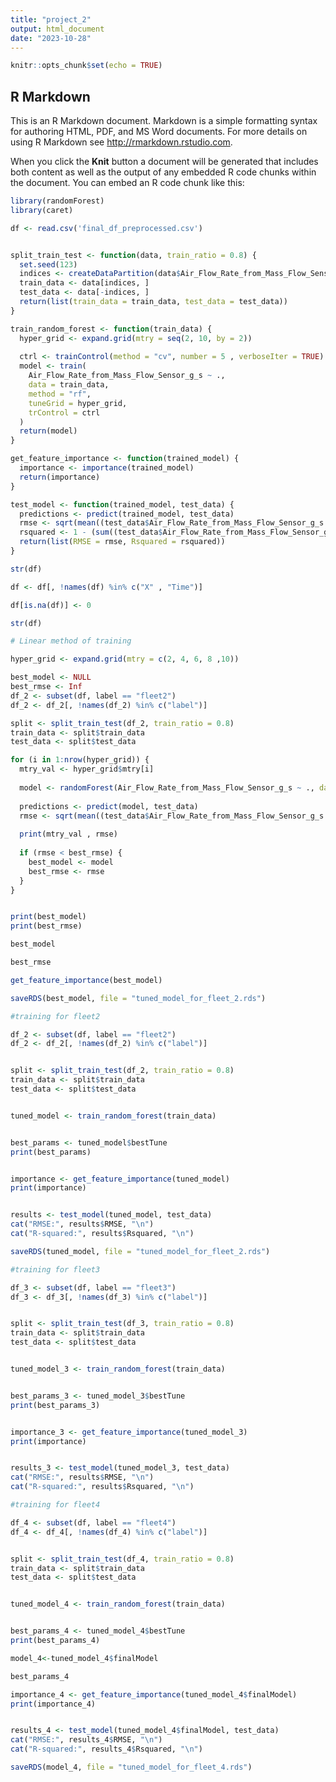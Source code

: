 ---
title: "project_2"
output: html_document
date: "2023-10-28"
---

```{r setup, include=FALSE}
knitr::opts_chunk$set(echo = TRUE)
```

## R Markdown

This is an R Markdown document. Markdown is a simple formatting syntax for authoring HTML, PDF, and MS Word documents. For more details on using R Markdown see <http://rmarkdown.rstudio.com>.

When you click the **Knit** button a document will be generated that includes both content as well as the output of any embedded R code chunks within the document. You can embed an R code chunk like this:

```{r}
library(randomForest)
library(caret)
```

```{r}
df <- read.csv('final_df_preprocessed.csv')


split_train_test <- function(data, train_ratio = 0.8) {
  set.seed(123)
  indices <- createDataPartition(data$Air_Flow_Rate_from_Mass_Flow_Sensor_g_s, p = train_ratio, list = FALSE)
  train_data <- data[indices, ]
  test_data <- data[-indices, ]
  return(list(train_data = train_data, test_data = test_data))
}

train_random_forest <- function(train_data) {
  hyper_grid <- expand.grid(mtry = seq(2, 10, by = 2))
  
  ctrl <- trainControl(method = "cv", number = 5 , verboseIter = TRUE)
  model <- train(
    Air_Flow_Rate_from_Mass_Flow_Sensor_g_s ~ .,
    data = train_data,
    method = "rf",
    tuneGrid = hyper_grid,
    trControl = ctrl
  )
  return(model)
}

get_feature_importance <- function(trained_model) {
  importance <- importance(trained_model)
  return(importance)
}

test_model <- function(trained_model, test_data) {
  predictions <- predict(trained_model, test_data)
  rmse <- sqrt(mean((test_data$Air_Flow_Rate_from_Mass_Flow_Sensor_g_s - predictions)^2))
  rsquared <- 1 - (sum((test_data$Air_Flow_Rate_from_Mass_Flow_Sensor_g_s - predictions)^2) / sum((test_data$Air_Flow_Rate_from_Mass_Flow_Sensor_g_s - mean(test_data$Air_Flow_Rate_from_Mass_Flow_Sensor_g_s))^2))
  return(list(RMSE = rmse, Rsquared = rsquared))
}
```

```{r}
str(df)
```

```{r}
df <- df[, !names(df) %in% c("X" , "Time")]

df[is.na(df)] <- 0

str(df)
```
```{r}

# Linear method of training 

hyper_grid <- expand.grid(mtry = c(2, 4, 6, 8 ,10))

best_model <- NULL
best_rmse <- Inf
df_2 <- subset(df, label == "fleet2")
df_2 <- df_2[, !names(df_2) %in% c("label")]

split <- split_train_test(df_2, train_ratio = 0.8)
train_data <- split$train_data
test_data <- split$test_data

for (i in 1:nrow(hyper_grid)) {
  mtry_val <- hyper_grid$mtry[i]
  
  model <- randomForest(Air_Flow_Rate_from_Mass_Flow_Sensor_g_s ~ ., data = train_data, mtry = 4, ntree = 100)
  
  predictions <- predict(model, test_data)
  rmse <- sqrt(mean((test_data$Air_Flow_Rate_from_Mass_Flow_Sensor_g_s - predictions)^2))
  
  print(mtry_val , rmse)
  
  if (rmse < best_rmse) {
    best_model <- model
    best_rmse <- rmse
  }
}


print(best_model)
print(best_rmse)
```

```{r}

best_model
```
```{r}
best_rmse
```


```{r}
get_feature_importance(best_model)
```


```{r}
saveRDS(best_model, file = "tuned_model_for_fleet_2.rds") 
```



```{r}
#training for fleet2

df_2 <- subset(df, label == "fleet2")
df_2 <- df_2[, !names(df_2) %in% c("label")]


split <- split_train_test(df_2, train_ratio = 0.8)
train_data <- split$train_data
test_data <- split$test_data


tuned_model <- train_random_forest(train_data)


best_params <- tuned_model$bestTune
print(best_params)


importance <- get_feature_importance(tuned_model)
print(importance)


results <- test_model(tuned_model, test_data)
cat("RMSE:", results$RMSE, "\n")
cat("R-squared:", results$Rsquared, "\n")
```


```{r}
saveRDS(tuned_model, file = "tuned_model_for_fleet_2.rds")
```


```{r}
#training for fleet3

df_3 <- subset(df, label == "fleet3")
df_3 <- df_3[, !names(df_3) %in% c("label")]


split <- split_train_test(df_3, train_ratio = 0.8)
train_data <- split$train_data
test_data <- split$test_data


tuned_model_3 <- train_random_forest(train_data)


best_params_3 <- tuned_model_3$bestTune
print(best_params_3)


importance_3 <- get_feature_importance(tuned_model_3)
print(importance)


results_3 <- test_model(tuned_model_3, test_data)
cat("RMSE:", results$RMSE, "\n")
cat("R-squared:", results$Rsquared, "\n")
```


```{r}
#training for fleet4

df_4 <- subset(df, label == "fleet4")
df_4 <- df_4[, !names(df_4) %in% c("label")]


split <- split_train_test(df_4, train_ratio = 0.8)
train_data <- split$train_data
test_data <- split$test_data


tuned_model_4 <- train_random_forest(train_data)


best_params_4 <- tuned_model_4$bestTune
print(best_params_4)
```
```{r}
model_4<-tuned_model_4$finalModel
```
```{r}


best_params_4
```

```{r}
importance_4 <- get_feature_importance(tuned_model_4$finalModel)
print(importance_4)


results_4 <- test_model(tuned_model_4$finalModel, test_data)
cat("RMSE:", results_4$RMSE, "\n")
cat("R-squared:", results_4$Rsquared, "\n")
```
```{r}
saveRDS(model_4, file = "tuned_model_for_fleet_4.rds")
```
